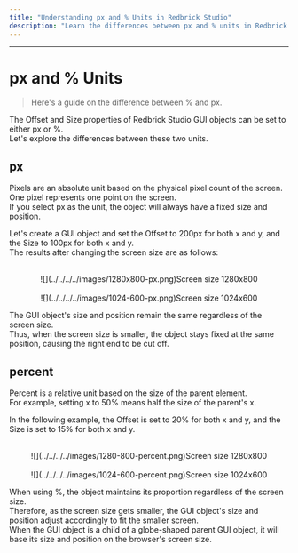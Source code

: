 ```yaml
---
title: "Understanding px and % Units in Redbrick Studio"
description: "Learn the differences between px and % units in Redbrick Studio GUI objects, including practical examples and visual guides."
---
```

---

# px and % Units

> Here's a guide on the difference between % and px.

The Offset and Size properties of Redbrick Studio GUI objects can be set to either px or %.  
Let's explore the differences between these two units.

## px

Pixels are an absolute unit based on the physical pixel count of the screen. One pixel represents one point on the screen.  
If you select px as the unit, the object will always have a fixed size and position.

Let's create a GUI object and set the Offset to 200px for both x and y, and the Size to 100px for both x and y.  
The results after changing the screen size are as follows:

<center>
<br/>
![](../../../../images/1280x800-px.png)Screen size 1280x800
</center>

<center>
<br/>
![](../../../../images/1024-600-px.png)Screen size 1024x600
</center>

The GUI object's size and position remain the same regardless of the screen size.  
Thus, when the screen size is smaller, the object stays fixed at the same position, causing the right end to be cut off.

## percent

Percent is a relative unit based on the size of the parent element.  
For example, setting x to 50% means half the size of the parent's x.

In the following example, the Offset is set to 20% for both x and y, and the Size is set to 15% for both x and y.

<center>
<br/>
![](../../../../images/1280-800-percent.png)Screen size 1280x800
</center>

<center>
<br/>
![](../../../../images/1024-600-percent.png)Screen size 1024x600
</center>

When using %, the object maintains its proportion regardless of the screen size.  
Therefore, as the screen size gets smaller, the GUI object's size and position adjust accordingly to fit the smaller screen.  
When the GUI object is a child of a globe-shaped parent GUI object, it will base its size and position on the browser's screen size.